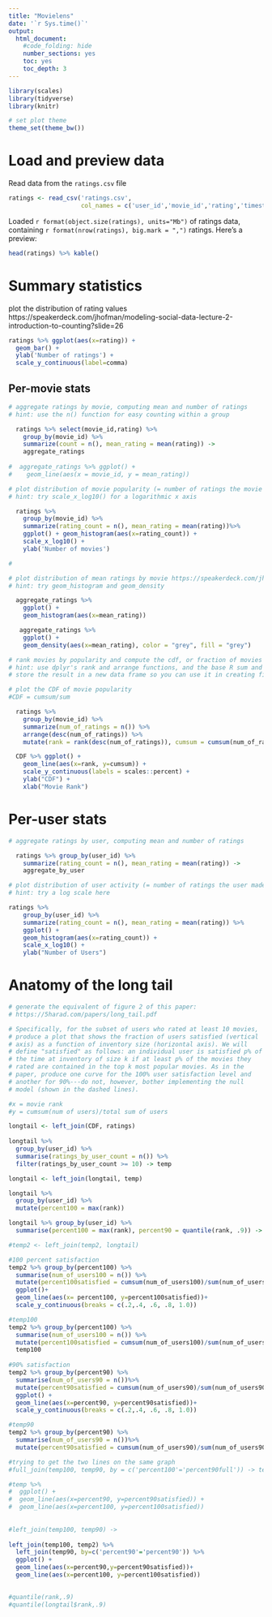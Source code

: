 ```yaml
---
title: "Movielens"
date: '`r Sys.time()`'
output:
  html_document:
    #code_folding: hide
    number_sections: yes
    toc: yes
    toc_depth: 3
---
```


```r
library(scales)
library(tidyverse)
library(knitr)

# set plot theme
theme_set(theme_bw())
```

# Load and preview data

Read data from the `ratings.csv` file
```r
ratings <- read_csv('ratings.csv',
                    col_names = c('user_id','movie_id','rating','timestamp'))
```

Loaded `r format(object.size(ratings), units="Mb")` of ratings data, containing `r format(nrow(ratings), big.mark = ",")` ratings. Here's a preview:
```r
head(ratings) %>% kable()
```

# Summary statistics
plot the distribution of rating values https://speakerdeck.com/jhofman/modeling-social-data-lecture-2-introduction-to-counting?slide=26
```r

ratings %>% ggplot(aes(x=rating)) + 
  geom_bar() +
  ylab('Number of ratings') +
  scale_y_continuous(label=comma)

```

## Per-movie stats

```r
# aggregate ratings by movie, computing mean and number of ratings
# hint: use the n() function for easy counting within a group

  ratings %>% select(movie_id,rating) %>% 
    group_by(movie_id) %>% 
    summarize(count = n(), mean_rating = mean(rating)) -> 
    aggregate_ratings
  
#  aggregate_ratings %>% ggplot() + 
#    geom_line(aes(x = movie_id, y = mean_rating))

```

```r
# plot distribution of movie popularity (= number of ratings the movie received)
# hint: try scale_x_log10() for a logarithmic x axis

  ratings %>%  
    group_by(movie_id) %>% 
    summarize(rating_count = n(), mean_rating = mean(rating))%>%
    ggplot() + geom_histogram(aes(x=rating_count)) +
    scale_x_log10() +
    ylab('Number of movies')

#

```

```r
# plot distribution of mean ratings by movie https://speakerdeck.com/jhofman/modeling-social-data-lecture-2-introduction-to-counting?slide=28
# hint: try geom_histogram and geom_density

  aggregate_ratings %>% 
    ggplot() +
    geom_histogram(aes(x=mean_rating))

   aggregate_ratings %>% 
    ggplot() +
    geom_density(aes(x=mean_rating), color = "grey", fill = "grey")


```

```r
# rank movies by popularity and compute the cdf, or fraction of movies covered by the top-k moves https://speakerdeck.com/jhofman/modeling-social-data-lecture-2-introduction-to-counting?slide=30
# hint: use dplyr's rank and arrange functions, and the base R sum and cumsum functions
# store the result in a new data frame so you can use it in creating figure 2 from the paper below

# plot the CDF of movie popularity
#CDF = cumsum/sum

  ratings %>% 
    group_by(movie_id) %>% 
    summarize(num_of_ratings = n()) %>%
    arrange(desc(num_of_ratings)) %>%
    mutate(rank = rank(desc(num_of_ratings)), cumsum = cumsum(num_of_ratings)/sum(num_of_ratings)) -> CDF

  CDF %>% ggplot() +
    geom_line(aes(x=rank, y=cumsum)) +
    scale_y_continuous(labels = scales::percent) +
    ylab("CDF") +
    xlab("Movie Rank")

```


# Per-user stats

```r
# aggregate ratings by user, computing mean and number of ratings

  ratings %>% group_by(user_id) %>% 
    summarize(rating_count = n(), mean_rating = mean(rating)) -> 
    aggregate_by_user

```

```r
# plot distribution of user activity (= number of ratings the user made)
# hint: try a log scale here

ratings %>%  
    group_by(user_id) %>% 
    summarize(rating_count = n(), mean_rating = mean(rating)) %>%
    ggplot() +
    geom_histogram(aes(x=rating_count)) +
    scale_x_log10() +
    ylab("Number of Users")

```

# Anatomy of the long tail

```r
# generate the equivalent of figure 2 of this paper:
# https://5harad.com/papers/long_tail.pdf

# Specifically, for the subset of users who rated at least 10 movies,
# produce a plot that shows the fraction of users satisfied (vertical
# axis) as a function of inventory size (horizontal axis). We will
# define "satisfied" as follows: an individual user is satisfied p% of
# the time at inventory of size k if at least p% of the movies they
# rated are contained in the top k most popular movies. As in the
# paper, produce one curve for the 100% user satisfaction level and
# another for 90%---do not, however, bother implementing the null
# model (shown in the dashed lines).

#x = movie rank
#y = cumsum(num of users)/total sum of users

longtail <- left_join(CDF, ratings)
  
longtail %>% 
  group_by(user_id) %>% 
  summarise(ratings_by_user_count = n()) %>%
  filter(ratings_by_user_count >= 10) -> temp

longtail <- left_join(longtail, temp)

longtail %>% 
  group_by(user_id) %>%
  mutate(percent100 = max(rank))

longtail %>% group_by(user_id) %>% 
  summarise(percent100 = max(rank), percent90 = quantile(rank, .9)) -> temp2

#temp2 <- left_join(temp2, longtail)

#100 percent satisfaction 
temp2 %>% group_by(percent100) %>% 
  summarise(num_of_users100 = n()) %>% 
  mutate(percent100satisfied = cumsum(num_of_users100)/sum(num_of_users100)) %>%
  ggplot()+
  geom_line(aes(x= percent100, y=percent100satisfied))+
  scale_y_continuous(breaks = c(.2,.4, .6, .8, 1.0))

#temp100
temp2 %>% group_by(percent100) %>% 
  summarise(num_of_users100 = n()) %>% 
  mutate(percent100satisfied = cumsum(num_of_users100)/sum(num_of_users100)) ->
  temp100
  
#90% satisfaction
temp2 %>% group_by(percent90) %>%
  summarise(num_of_users90 = n())%>%
  mutate(percent90satisfied = cumsum(num_of_users90)/sum(num_of_users90), percent90full = ceiling(percent90)) %>%
  ggplot() +
  geom_line(aes(x=percent90, y=percent90satisfied))+
  scale_y_continuous(breaks = c(.2,.4, .6, .8, 1.0))

#temp90
temp2 %>% group_by(percent90) %>%
  summarise(num_of_users90 = n())%>%
  mutate(percent90satisfied = cumsum(num_of_users90)/sum(num_of_users90), percent90full = ceiling(percent90))-> temp90

#trying to get the two lines on the same graph
#full_join(temp100, temp90, by = c('percent100'='percent90full')) -> temp 

#temp %>%
#  ggplot() +
#  geom_line(aes(x=percent90, y=percent90satisfied)) +
#  geom_line(aes(x=percent100, y=percent100satisfied))
  
  
#left_join(temp100, temp90) -> 
  
left_join(temp100, temp2) %>% 
  left_join(temp90, by=c('percent90'='percent90')) %>%
  ggplot() +
  geom_line(aes(x=percent90,y=percent90satisfied))+
  geom_line(aes(x=percent100, y=percent100satisfied))

  
#quantile(rank,.9)
#quantile(longtail$rank,.9)

  
  


```
